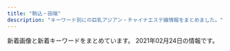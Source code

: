 ```yaml
---
title: "駒込・田端"
description: "キーワード別にの巨乳アジアン・チャイナエステ嬢情報をまとめました。"
---
```


新着画像と新着キーワードをまとめています。
2021年02月24日の情報です。

<DmmAffiliateIns />
<KeywordTable
  shops={
    [
    {
        "station": "JR\u99d2\u8fbc\u99c5\u6771\u53e3",
        "url": "http://ko-relax.info/",
        "name": "\u3066\u3082\u307f\u3084",
        "keywords": {},
        "img_links": []
    },
    {
        "name": "Chocolate -\u30c1\u30e7\u30b3\u30ec\u30fc\u30c8-",
        "keywords": {},
        "url": "http://relax-treat.com/",
        "img_links": [
            "http://relax-treat.com/staff/anna/01.jpg",
            "http://relax-treat.com/css/top-left02.jpg",
            "http://relax-treat.com/css/tel01.png",
            "http://relax-treat.com/css/nav/nav-001.jpg",
            "http://relax-treat.com/staff/mei/02.jpg",
            "http://relax-treat.com/staff/ai/01.jpg",
            "http://relax-treat.com/css/nav/nav-006.jpg",
            "http://relax-treat.com/staff/koko/01.jpg",
            "http://relax-treat.com/css/staff/up.jpg",
            "http://relax-treat.com/staff/ami/02.jpg",
            "http://relax-treat.com/css/nav/nav-005.jpg",
            "http://relax-treat.com/staff/anna/02.jpg",
            "http://relax-treat.com/css/nav/nav-002.jpg",
            "http://relax-treat.com/staff/nana/01.jpg",
            "http://relax-treat.com/staff/koko/02.jpg",
            "http://relax-treat.com/css/nav/nav-004.jpg",
            "http://relax-treat.com/staff/ami/01.jpg",
            "http://relax-treat.com/css/staff/new.jpg",
            "http://relax-treat.com/css/nav/nav-003.jpg",
            "http://relax-treat.com/css/top02.jpg",
            "http://relax-treat.com/css/top-left0001.jpg",
            "http://relax-treat.com/staff/mei/01.jpg",
            "http://relax-treat.com/staff/haru/01.jpg",
            "http://relax-treat.com/staff/rumi/01.jpg"
        ],
        "station": "JR\u99d2\u8fbc\u99c5\u6771\u53e3"
    },
    {
        "station": "JR\u99d2\u8fbc\u99c5\u5317\u53e3",
        "url": "http://relaxation.ebb.jp/",
        "name": "\u7652\u51e6\uff5e\u30e6\u30c9\u30b3\u30ed\uff5e",
        "img_links": [
            "http://relaxation.ebb.jp/2/uploadimg/1614080675.jpg",
            "http://relaxation.ebb.jp/2/uploadimg/1614080688.jpg",
            "http://relaxation.ebb.jp/2/uploadimg/1614080543.jpg",
            "https://\u7652\u6240.pwchp.com/images/vis_theptframe.png",
            "http://relaxation.ebb.jp/2/uploadimg/1614080670.jpg",
            "http://relaxation.ebb.jp/vis_theptframe.png",
            "http://relaxation.ebb.jp/2/uploadimg/1614080268.jpg",
            "http://relaxation.ebb.jp/2/uploadimg/1614080597.jpg",
            "http://relaxation.ebb.jp/int2.jpg",
            "http://relaxation.ebb.jp/2/uploadimg/1614080587.jpg",
            "http://relaxation.ebb.jp/2/uploadimg/1614080297.jpg",
            "http://relaxation.ebb.jp/2/uploadimg/1614080739.jpg",
            "http://relaxation.ebb.jp/2/uploadimg/1614080748.jpg",
            "http://relaxation.ebb.jp/2/uploadimg/1614080603.jpg",
            "http://relaxation.ebb.jp/int1.jpg",
            "http://relaxation.ebb.jp/int3.jpg",
            "http://relaxation.ebb.jp/dozdLZQPkhPUwC2.png",
            "http://relaxation.ebb.jp/2/uploadimg/1614080305.jpg",
            "http://relaxation.ebb.jp/2/uploadimg/1614080617.jpg"
        ],
        "keywords": {
            "83": 12,
            "D": 24,
            "86": 24,
            "C": 12
        }
    },
    {
        "name": "\u30b9\u30c8\u30fc\u30ea\u30fc",
        "img_links": [
            "http://www.ko-story.com/css/staff/staff-012-a.jpg",
            "http://www.ko-story.com/css/main-staff03.jpg",
            "http://www.ko-story.com/css/osusume-011.jpg",
            "http://www.ko-story.com/css/nav/nav-005.jpg",
            "http://www.ko-story.com/css/nav/nav-006.jpg",
            "http://www.ko-story.com/css/staff/staff-0014-a.jpg",
            "http://www.ko-story.com/css/osusume-013.jpg",
            "http://www.ko-story.com/css/nav/nav-002.jpg",
            "http://www.ko-story.com/css/tel01.png",
            "http://www.ko-story.com/css/nav/nav-003.jpg",
            "http://www.ko-story.com/css/main-girl02.png",
            "http://www.ko-story.com/css/staff/staff-010-b.jpg",
            "http://www.ko-story.com/css/top01-left02.jpg",
            "http://www.ko-story.com/css/main-staff01.jpg",
            "http://www.ko-story.com/css/staff/staff-0013-b.jpg",
            "http://www.ko-story.com/css/top01-left01.png",
            "http://www.ko-story.com/css/head-change.jpg",
            "http://www.ko-story.com/css/nav/nav-001.jpg",
            "http://www.ko-story.com/css/staff/staff-0014-b.jpg",
            "http://www.ko-story.com/css/nav/nav-007.jpg",
            "http://www.ko-story.com/css/staff/staff-012-b.jpg",
            "http://www.ko-story.com/css/top01-left03.jpg",
            "http://www.ko-story.com/css/nav/nav-004.jpg",
            "http://www.ko-story.com/css/staff/staff-010-a.jpg",
            "http://www.ko-story.com/css/staff/staff-0013-a.jpg",
            "http://www.ko-story.com/css/osusume-00014a.jpg"
        ],
        "url": "http://www.ko-story.com/",
        "station": "JR\u99d2\u8fbc\u99c5\u5357\u53e3",
        "keywords": {
            "D": 8,
            "89": 2,
            "88": 6
        }
    },
    {
        "keywords": {},
        "station": "JR\u99d2\u8fbc\u99c5\u5357\u53e3",
        "url": "http://iyashinomori.oks.bz/",
        "name": "\u7652\u3057\u306e\u68ee",
        "img_links": [
            "http://iyashinomori.oks.bz/images/s_staff.png",
            "http://iyashinomori.oks.bz/photos/sites/72/2020/10/2020101903203761.jpg",
            "http://iyashinomori.oks.bz/images/bj3.jpg",
            "http://iyashinomori.oks.bz/images/room4.jpg",
            "http://iyashinomori.oks.bz/photos/sites/72/2020/10/2020101903314748.jpg",
            "http://iyashinomori.oks.bz/images/top.jpg",
            "http://iyashinomori.oks.bz/images/s_news.jpg",
            "http://iyashinomori.oks.bz/images/room2.jpg",
            "http://iyashinomori.oks.bz/images/bj2.jpg",
            "http://iyashinomori.oks.bz/images/room3.jpg",
            "http://iyashinomori.oks.bz/images/mobile.jpg",
            "http://iyashinomori.oks.bz/photos/sites/72/2020/10/2020101903314523.jpg",
            "http://iyashinomori.oks.bz/photos/sites/72/2020/10/2020101903342723.jpg",
            "http://iyashinomori.oks.bz/photos/sites/72/2020/10/2020101903314625.jpg",
            "http://iyashinomori.oks.bz/images/room1.jpg"
        ]
    },
    {
        "img_links": [
            "http://arm-es.com/media/sites/13/2021/02/1613538765-F562FBE7-D9D5-4A85-97B7-94AF100F9870-225x300.jpeg",
            "http://arm-es.com/media/sites/13/elementor/thumbs/1612941410-5-p2nc6dkpe7hnic39qqy6x9d191f82kitxforuwdz20.jpg",
            "http://arm-es.com/media/sites/13/2021/02/r2-1.jpg",
            "http://arm-es.com/media/sites/13/elementor/thumbs/1612941234-1-p2nc1s54yg8g4orez3va4pcllv4rmf8vutn0pww1b4.jpg",
            "http://arm-es.com/media/sites/13/2021/02/1612779406-flash1.jpg",
            "http://arm-es.com/media/sites/13/elementor/thumbs/1612941284-4-p2nc3352g60s96v5co6mldhnb4p4bafgpa9apqyco0.jpg",
            "http://arm-es.com/media/sites/13/2021/02/1613544003-c19.jpg",
            "http://arm-es.com/media/sites/13/elementor/thumbs/1612941250-2-p2nc276jzst1ag5kjadb8ljz412n1kwl8w2sec9qjk.jpg",
            "http://arm-es.com/media/sites/13/2021/02/1612941410-5.jpg",
            "http://arm-es.com/media/sites/13/elementor/thumbs/1612941250-2-p2nc276j0prrwq5q4xxvubba7e0huzxs0rb32mkypk.jpg",
            "http://arm-es.com/media/sites/13/elementor/thumbs/1612941284-4-p2nc3351h2zivgvaybr7738yehmz4pgnh5hle19ku0.jpg",
            "http://arm-es.com/media/sites/13/elementor/thumbs/1613538765-F562FBE7-D9D5-4A85-97B7-94AF100F9870-p2zdfc5no7l6u0mpugrrh7estz1rfzcbvcszv6b2cg.jpeg",
            "http://arm-es.com/media/sites/13/2021/02/1612779404-flash.jpg",
            "http://arm-es.com/media/sites/13/2021/02/r1-1.jpg",
            "http://arm-es.com/media/sites/13/elementor/thumbs/1612941234-1-p2nc1s53zd76qyrkkrfuqf3wp82mfua2movbe779h4.jpg",
            "http://arm-es.com/media/sites/13/elementor/thumbs/1612941267-3-p2nc2n5s8wdne3iijmujipa4axtqhup7qyec8bx9rs.jpg",
            "http://arm-es.com/media/sites/13/elementor/thumbs/1612941358-6-p2nc50p4hwo04c242i90pvxr9n6a4w3lmuj88837vk.jpg",
            "http://arm-es.com/media/sites/13/elementor/thumbs/1612941358-6-p2nc50p3itmqqm29o5tlblp2d044yb4sepriwieg1k.jpg",
            "http://arm-es.com/media/sites/13/2021/02/1612776477-top.jpg",
            "http://arm-es.com/media/sites/13/elementor/thumbs/1612941267-3-p2nc2n5t7zewrticxz9ywzit7kvvofo0z361k1m1ls.jpg"
        ],
        "station": "JR\u99d2\u8fbc\u99c5\u6771\u53e3",
        "name": "\u30de\u30b7\u30e5\u30de\u30ed",
        "keywords": {},
        "url": "http://arm-es.com/"
    },
    {
        "keywords": {},
        "station": "JR\u99d2\u8fbc\u99c5\u5317\u53e3",
        "url": "http://koukou.ests.co/",
        "img_links": [],
        "name": "\u3046\u3055\u304e"
    }
]
}
/>
<DmmAffiliateScript />
